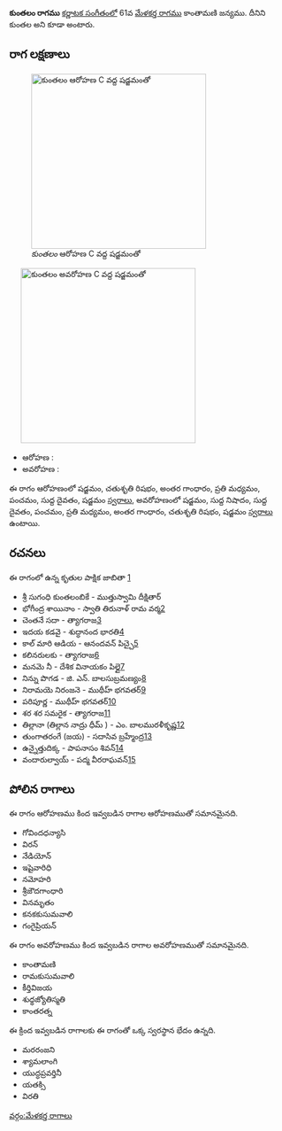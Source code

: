 {{Infobox ragam
	| name          	= కుంతలం
	| synonym	    	= కుంతల
	| mela          	= 
	| chakra        	= 
	| janaka        	= 
	| type          	= షడవ-సంపూర్ణ
	| arohanam      	= {{svaraC|S|R2|G3|M2|P|D1|S'}} 
	| avarohanam    	= {{svaraC|S'|N1|D1|P|M2|G3|R2|S}}
	| jeeva         	=
	| chhaya        	=
	| nyasa         	=
	| vishesha      	= 
	| equivalent  		= 
}}
{{కర్ణాటక సంగీత రాగాలు}}
'''కుంతలం రాగము''' [[కర్ణాటక సంగీతం]]లో 61వ [[మేళకర్త రాగము]] కాంతామణి జన్యము. దీనిని కుంతల అని కూడా అంటారు.


==రాగ లక్షణాలు==
[[Image:kuntalam_ar_kb2wiki.png|thumb|right|316px|''కుంతలం'' ఆరోహణ C వద్ద షడ్జమంతో]]
	[[Image:kuntalam_av_kb2wiki.png|thumb|right|316px|''కుంతలం'' అవరోహణ C వద్ద షడ్జమంతో]]

* ఆరోహణ : {{svaraC|S|R2|G3|M2|P|D1|S'}} 
* అవరోహణ : {{svaraC|S'|N1|D1|P|M2|G3|R2|S}}

ఈ రాగం ఆరోహణంలో షడ్జమం, చతుశృతి రిషభం, అంతర గాంధారం, ప్రతి మధ్యమం, పంచమం, సుద్ద దైవతం, షడ్జమం [[స్వరాలు]], అవరోహణంలో షడ్జమం, సుద్ద నిషాదం, సుద్ద దైవతం, పంచమం, ప్రతి మధ్యమం, అంతర గాంధారం, చతుశృతి రిషభం, షడ్జమం [[స్వరాలు]] ఉంటాయి.

==రచనలు==
ఈ రాగంలో ఉన్న కృతుల పాక్షిక జాబితా [https://github.com/ssrihari/ragavardhini/blob/master/ragas/kritis.psv]
* శ్రీ సుగంధి కుంతలంబికే - ముత్తుస్వామి దీక్షితార్
* భోగీంద్ర శాయినాం - స్వాతి తిరునాళ్ రామ వర్మ[http://www.karnatik.com/c1108.shtml]
* చెంతనే సదా - త్యాగరాజ[http://www.karnatik.com/c2239.shtml]
* ఇదయ కడవై - శుద్ధానంద  భారతి[http://www.karnatik.com/c1678.shtml]
* కాల్ మారి  ఆడియ -  ఆనందవన్  పిచ్చై[http://www.karnatik.com/c2878.shtml]
* కలినరులకు - త్యాగరాజ[http://www.karnatik.com/c2383.shtml]
* మనమె నీ - దేశిక వినాయకం పిల్లై[http://www.karnatik.com/c1269.shtml]
* నిన్ను పొగడ - జి. ఎన్. బాలసుబ్రమణ్యం[http://www.karnatik.com/c1205.shtml]
* నిరామయె నిరంజనె - ముథీహ్ భగవతర్[http://www.karnatik.com/c2061.shtml]
* పరిపూర్ణ - ముథీహ్ భగవతర్[http://www.karnatik.com/c1950.shtml]
* శర శర సమరైక - త్యాగరాజ[http://www.karnatik.com/c2826.shtml]
* తిల్లానా (తిల్లాన  నాద్రు  ధీమ్ ) - ఎం. బాలమురళీకృష్ణ[http://www.karnatik.com/c3313.shtml]
* తుంగాతరంగే (జయ) - సదాసివ  బ్రహ్మేంద్ర[http://www.karnatik.com/c1093.shtml]
* ఉన్నైత్తుదిక్క - పాపనాసం  శివన్[http://www.karnatik.com/c1582.shtml]
* వందారుల్వాయ్ - పద్మ వీరరాఘవన్[http://www.karnatik.com/c2982.shtml]




==పోలిన రాగాలు==
ఈ రాగం ఆరోహణము కింద ఇవ్వబడిన రాగాల ఆరోహణముతో సమానమైనది.
* గోవిందధన్యాసి
* విరన్
* నేడియోన్
* ఇషైవారిధి
* నమోహరి
* శ్రీజౌదగాంధారి
* వినమృతం
* కనకకుసుమవాలి
* గంగైప్రియన్

ఈ రాగం అవరోహణము కింద ఇవ్వబడిన రాగాల అవరోహణముతో సమానమైనది.
* కాంతామణి
* రామకుసుమవాలి
* కీర్తివిజయ
* శుధ్ధజ్యోతిస్మతి
* కాంతరత్న

ఈ క్రింద ఇవ్వబడిన రాగాలకు ఈ రాగంతో ఒక్క స్వరస్థాన భేదం ఉన్నది.
* మరరంజని
* శ్యామలాంగి
* యుద్ధప్రవర్తినీ
* యతక్సి
* విరతి



[[వర్గం:మేళకర్త రాగాలు]]
